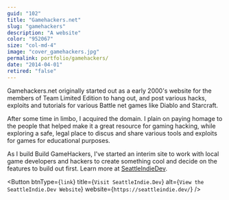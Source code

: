 ```yaml
---
guid: "102"
title: "Gamehackers.net"
slug: "gamehackers"
description: "A website"
color: "952067"
size: "col-md-4"
image: "cover_gamehackers.jpg"
permalink: portfolio/gamehackers/
date: "2014-04-01"
retired: "false"
---
```


Gamehackers.net originally started out as a early 2000's website for the members of Team Limited Edition to hang out, and post various hacks, exploits and tutorials for various Battle net games like Diablo and Starcraft.

After some time in limbo, I acquired the domain. I plain on paying homage to the people that helped make it a great resource for gaming hacking, while exploring a safe, legal place to discus and share various tools and exploits for games for educational purposes.

As I build Build GameHackers, I've started an interim site to work with local game developers and hackers to create something cool and decide on the features to build out first. Learn more at [SeattleIndieDev](https//seattleindie.dev).

<Button btnType={`link`} title={`Visit SeattleIndie.Dev`}  alt={`View the SeattleIndie.Dev Website`} website={`https://seattleindie.dev/`} />
